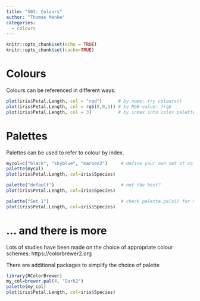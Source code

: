 ```yaml
---
title: "S03: Colours"
author: "Thomas Manke"
categories:
  - colours
---
```


```r
knitr::opts_chunk$set(echo = TRUE)
knitr::opts_chunk$set(cache=TRUE)
```

# Colours
Colours can be referenced in different ways:
```r
plot(iris$Petal.Length, col = "red")      # by name: try colours()
plot(iris$Petal.Length, col = rgb(0,0,1)) # by RGB-value: ?rgb
plot(iris$Petal.Length, col = 3)          # by index into color palette: ?palette()
```

# Palettes
Palettes can be used to refer to colour by index.
```r
mycol=c("black", "skyblue", "maroon2")     # define your own set of colours; Warning: don't overdo 
palette(mycol) 
plot(iris$Petal.Length, col=iris$Species)

palette("default")                         # not the best?
plot(iris$Petal.Length, col=iris$Species)

palette("Set 1")                           # check palette.pals() for more choices
plot(iris$Petal.Length, col=iris$Species)
```


# ... and there is more
Lots of studies have been made on the choice of appropriate colour schemes: https://colorbrewer2.org

There are additional packages to simplify the choice of palette
```r
library(RColorBrewer)
my_col=brewer.pal(4, "Dark2")
palette(my_col)
plot(iris$Petal.Length, col=iris$Species)
```
